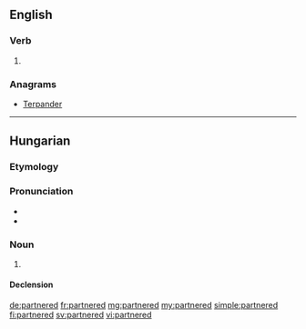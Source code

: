 ==English==

===Verb===
{{head|en|verb form}}

# {{en-past of|partner}}

===Anagrams===
* [[Terpander#English|Terpander]]

----

==Hungarian==

===Etymology===
{{hu-suffix|partner|ed|nocat=y}}

===Pronunciation===
* {{IPA|/ˈpɒrtnɛrɛd/|lang=hu}}
* {{hyphenation|part|ne|red|lang=hu}}

===Noun===
{{head|hu|noun form}}

# {{hu-inflection of|partner|pos|2s}}

====Declension====
{{hu-decl-ek|partnere|d|et|ül=y|n=sg}}

[[de:partnered]]
[[fr:partnered]]
[[mg:partnered]]
[[my:partnered]]
[[simple:partnered]]
[[fi:partnered]]
[[sv:partnered]]
[[vi:partnered]]